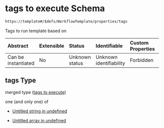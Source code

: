 # tags to execute Schema

```txt
https://template#/$defs/WorkflowTemplate/properties/tags
```

Tags to run template based on

| Abstract            | Extensible | Status         | Identifiable            | Custom Properties | Additional Properties | Access Restrictions | Defined In                                                                             |
| :------------------ | :--------- | :------------- | :---------------------- | :---------------- | :-------------------- | :------------------ | :------------------------------------------------------------------------------------- |
| Can be instantiated | No         | Unknown status | Unknown identifiability | Forbidden         | Allowed               | none                | [nuclei-schema.schema.json\*](../out/nuclei-schema.schema.json "open original schema") |

## tags Type

merged type ([tags to execute](nuclei-schema-defs-stringorslice))

one (and only one) of

* [Untitled string in undefined](nuclei-schema-defs-stringorslice-oneof-0 "check type definition")

* [Untitled array in undefined](nuclei-schema-defs-stringorslice-oneof-1 "check type definition")
